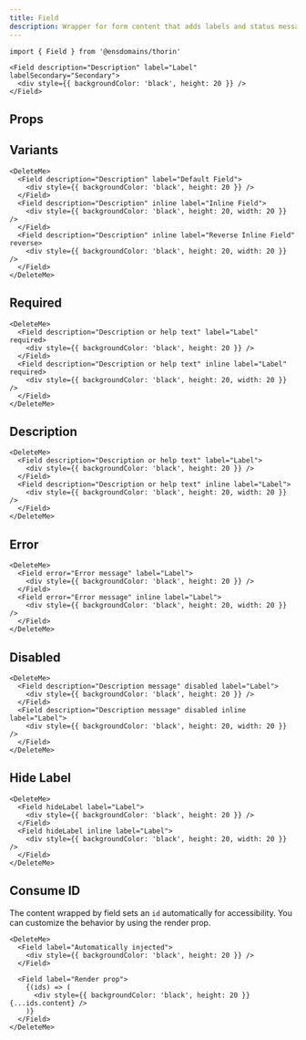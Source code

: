 ```yaml
---
title: Field
description: Wrapper for form content that adds labels and status messages
---
```


```tsx
import { Field } from '@ensdomains/thorin'
```

```tsx live=true expand=true
<Field description="Description" label="Label" labelSecondary="Secondary">
  <div style={{ backgroundColor: 'black', height: 20 }} />
</Field>
```

## Props

<PropsTable sourceLink={sourceLink} types={types} />

## Variants

```tsx live=true
<DeleteMe>
  <Field description="Description" label="Default Field">
    <div style={{ backgroundColor: 'black', height: 20 }} />
  </Field>
  <Field description="Description" inline label="Inline Field">
    <div style={{ backgroundColor: 'black', height: 20, width: 20 }} />
  </Field>
  <Field description="Description" inline label="Reverse Inline Field" reverse>
    <div style={{ backgroundColor: 'black', height: 20, width: 20 }} />
  </Field>
</DeleteMe>
```

## Required

```tsx live=true
<DeleteMe>
  <Field description="Description or help text" label="Label" required>
    <div style={{ backgroundColor: 'black', height: 20 }} />
  </Field>
  <Field description="Description or help text" inline label="Label" required>
    <div style={{ backgroundColor: 'black', height: 20, width: 20 }} />
  </Field>
</DeleteMe>
```

## Description

```tsx live=true
<DeleteMe>
  <Field description="Description or help text" label="Label">
    <div style={{ backgroundColor: 'black', height: 20 }} />
  </Field>
  <Field description="Description or help text" inline label="Label">
    <div style={{ backgroundColor: 'black', height: 20, width: 20 }} />
  </Field>
</DeleteMe>
```

## Error

```tsx live=true
<DeleteMe>
  <Field error="Error message" label="Label">
    <div style={{ backgroundColor: 'black', height: 20 }} />
  </Field>
  <Field error="Error message" inline label="Label">
    <div style={{ backgroundColor: 'black', height: 20, width: 20 }} />
  </Field>
</DeleteMe>
```

## Disabled

```tsx live=true
<DeleteMe>
  <Field description="Description message" disabled label="Label">
    <div style={{ backgroundColor: 'black', height: 20 }} />
  </Field>
  <Field description="Description message" disabled inline label="Label">
    <div style={{ backgroundColor: 'black', height: 20, width: 20 }} />
  </Field>
</DeleteMe>
```

## Hide Label

```tsx live=true
<DeleteMe>
  <Field hideLabel label="Label">
    <div style={{ backgroundColor: 'black', height: 20 }} />
  </Field>
  <Field hideLabel inline label="Label">
    <div style={{ backgroundColor: 'black', height: 20, width: 20 }} />
  </Field>
</DeleteMe>
```

## Consume ID

The content wrapped by field sets an `id` automatically for accessibility. You can customize the behavior by using the render prop.

```tsx live=true
<DeleteMe>
  <Field label="Automatically injected">
    <div style={{ backgroundColor: 'black', height: 20 }} />
  </Field>

  <Field label="Render prop">
    {(ids) => (
      <div style={{ backgroundColor: 'black', height: 20 }} {...ids.content} />
    )}
  </Field>
</DeleteMe>
```
